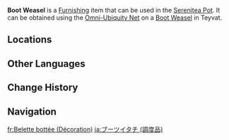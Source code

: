 {{About|the furnishing|the wildlife|Boot Weasel}}
{{Furnishing Infobox
|title          = Boot Weasel
|id             = 369125
|image          = Item Boot Weasel (Furnishing).png
|category       = Animal
|subcategory    = Outdoor Creature
|quality        = 3
|adeptal_energy = 100
|load           = 350
|reduced_load   = 350
|description    = Prank-prone rascals with a slim and agile form.<br>They are named Boot Weasels due to their four limbs, which are covered in dark-colored fur. These creatures are a bit more frightened and cautious than other weasel species, and their tiptoeing movements have only deepened the impression of them as "weasels in boots." As such, all sorts of strange legends circulate around [[Teyvat]] concerning these thieving little creatures.<br>It is said that [[Chubby]] met Boot Weasels who befriended children. These weasels had received the gift of boots and imitated the movements of the young humans by walking upright on their hind legs.
|mention        = Chubby
|source1        = Omni-Ubiquity Net
}}
'''Boot Weasel''' is a [[Furnishing]] item that can be used in the [[Serenitea Pot]]. It can be obtained using the [[Omni-Ubiquity Net]] on a [[Boot Weasel]] in Teyvat.

==Locations==
{{Transclude|Boot Weasel|Locations}}

==Other Languages==
{{Other Languages
|Transclude=Boot Weasel
}}

==Change History==
{{Change History|2.3}}

==Navigation==
{{Furnishing Navbox/Living|Animal}}

[[fr:Belette bottée (Décoration)]]
[[ja:ブーツイタチ (調度品)]]